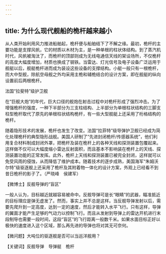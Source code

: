 ```yaml
---
---
---
```

title: 为什么现代舰船的桅杆越来越小
---




从人类开始利用风力推进船舶起，桅杆便与船舶结下了不解之缘。最初，桅杆的主要功能是支撑风帆，它的材质以木材为主，是一种单根的柱状体结构。到了蒸汽机时代，风帆被淘汰了，而桅杆的顶部则成为无线电通信天线的架设场所，不仅桅杆的高度大幅度增加，材质也换成了钢铁。当雷达、灯光信号及电子设备广泛运用于舰艇以后，舰艇桅杆进而成为装设这些设备的支撑结构。小艇一般只有一根桅杆，而大中型舰，除航空母舰之外均采用主桅和辅桅结合的设计方案，即在舰艇的纵向设置前后两根桅杆。

法国“拉斐特”级护卫舰



在“巨舰大炮”的年代，巨大口径的舰炮在射击过程中对桅杆形成了强烈冲击。为了增强桅杆的强度，一种下半部分为三支柱结构、上半部分为单根柱状结构的三脚支柱型桅杆取代了原先的单根柱状结构桅杆，有一些大型舰艇上还采用了桁格结构的桅杆。

随着隐形技术的发展，桅杆也发生了改变。法国“拉菲特”级导弹护卫舰已经成为简化处理桅杆的典型隐形战舰。美国人研制了“先进封闭桅杆/传感器系统”，他们利用复合材料制成封闭外罩，把桅杆及装在桅杆上的各种天线和探测装置包覆起来。这样做不仅可以大幅度缩小雷达反射面积，而且基本不影响装在桅杆上的天线、探测装置功能的正常发挥。此外，桅杆上天线和探测装置已被完全封闭，这样就可以免受风雨的侵蚀，从而降低了维护成本。随着技术的逐步成熟，美国海军“朱姆沃尔特”级驱逐舰上还采用了桅杆及其附着物一体化的设计方案，外观上已经看不到昔日桅杆的影子了。（严晓峰　侯建军）





【微博士】反舰导弹的“盲区”

一般人认为，目标越近就越容易被命中。反舰导弹可是长“眼睛”的武器，瞄准抵近的目标理应是弹无虚发了。然而，事实上并不总是这样。当反舰导弹发射以后，需要先爬升到一定高度，达到一定的速度，然后才能转入水平飞行。只有这样，导弹的翼面才能产生足够的气动力以控制飞行。而且从发射到导弹上的雷达开机进行末段制导也需要一段时间，这段“盲区”的飞行距离一般数千米。如果水面目标正好以极快的速度进入这个区域，那么再先进的导弹也将对其无可奈何。

【微问题】大吨位的驱逐舰是否可以当巡洋舰用？

【关键词】反舰导弹　导弹艇　桅杆